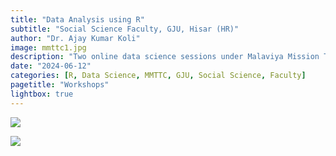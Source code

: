 ```yaml
---
title: "Data Analysis using R"
subtitle: "Social Science Faculty, GJU, Hisar (HR)"
author: "Dr. Ajay Kumar Koli"
image: mmttc1.jpg
description: "Two online data science sessions under Malaviya Mission Teacher Training Center for Social Science Faculty of the Guru Jambheshwar University (GJU) of Science & Technology, Hisar, Haryana."
date: "2024-06-12"
categories: [R, Data Science, MMTTC, GJU, Social Science, Faculty]
pagetitle: "Workshops"
lightbox: true    
---
```


![](mmttc1.jpg)

![](mmttc2.jpg)